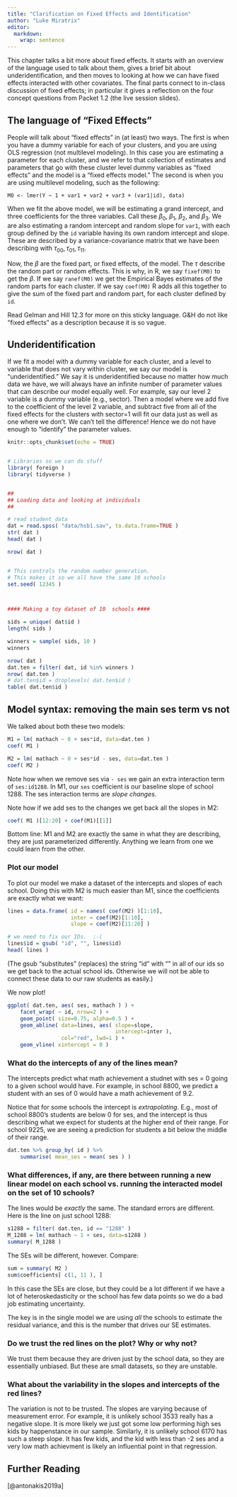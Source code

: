 ```yaml
---
title: "Clarification on Fixed Effects and Identification"
author: "Luke Miratrix"
editor: 
  markdown: 
    wrap: sentence
---
```


This chapter talks a bit more about fixed effects.
It starts with an overview of the language used to talk about them, gives a brief bit about underidentification, and then moves to looking at how we can have fixed effects interacted with other covariates.
The final parts connect to in-class discussion of fixed effects; in particular it gives a reflection on the four concept questions from Packet 1.2 (the live session slides).

## The language of "Fixed Effects"

People will talk about "fixed effects" in (at least) two ways.
The first is when you have a dummy variable for each of your clusters, and you are using OLS regression (not multilevel modeling).
In this case you are estimating a parameter for each cluster, and we refer to that collection of estimates and parameters that go with these cluster level dummy variables as "fixed effects" and the model is a "fixed effects model." The second is when you are using multilevel modeling, such as the following:

`M0 <- lmer(Y ~ 1 + var1 + var2 + var3 + (var1|id), data)`

When we fit the above model, we will be estimating a grand intercept, and three coefficients for the three variables.
Call these $\beta_0$, $\beta_1$, $\beta_2$, and $\beta_3$.
We are also estimating a random intercept and random slope for `var1`, with each group defined by the `id` variable having its own random intercept and slope.
These are described by a variance-covariance matrix that we have been describing with $\tau_{00}, \tau_{01}, \tau_{11}$.

Now, the $\beta$ are the fixed part, or fixed effects, of the model.
The $\tau$ describe the random part or random effects.
This is why, in R, we say `fixef(M0)` to get the $\beta$.
If we say `ranef(M0)` we get the Empirical Bayes estimates of the random parts for each cluster.
If we say `coef(M0)` R adds all this together to give the sum of the fixed part and random part, for each cluster defined by `id`.

Read Gelman and Hill 12.3 for more on this sticky language.
G&H do not like "fixed effects" as a description because it is so vague.

## Underidentification

If we fit a model with a dummy variable for each cluster, and a level to variable that does not vary within cluster, we say our model is "underidentified." We say it is underidentified because no matter how much data we have, we will always have an infinite number of parameter values that can describe our model equally well.
For example, say our level 2 variable is a dummy variable (e.g., sector).
Then a model where we add five to the coefficient of the level 2 variable, and subtract five from all of the fixed effects for the clusters with sector=1 will fit our data just as well as one where we don't.
We can't tell the difference!
Hence we do not have enough to "identify" the parameter values.

```r
knitr::opts_chunk$set(echo = TRUE)


# Libraries so we can do stuff
library( foreign )
library( tidyverse )


##
## Loading data and looking at individuals
##

# read student data
dat = read.spss( "data/hsb1.sav", to.data.frame=TRUE )
str( dat )
head( dat )

nrow( dat )


# This controls the random number generation.
# This makes it so we all have the same 10 schools
set.seed( 12345 )



#### Making a toy dataset of 10  schools ####

sids = unique( dat$id )
length( sids )

winners = sample( sids, 10 )
winners

nrow( dat )
dat.ten = filter( dat, id %in% winners )
nrow( dat.ten )
# dat.ten$id = droplevels( dat.ten$id )
table( dat.ten$id )


```

## Model syntax: removing the main ses term vs not

We talked about both these two models:

```r
M1 = lm( mathach ~ 0 + ses*id, data=dat.ten )
coef( M1 )

M2 = lm( mathach ~ 0 + ses*id - ses, data=dat.ten )
coef( M2 )
```

Note how when we remove ses via `- ses` we gain an extra interaction term of `ses:id1288`.
In M1, our `ses` coefficient is our baseline slope of school 1288.
The ses interaction terms are *slope changes*.

Note how if we add ses to the changes we get back all the slopes in M2:

```r
coef( M1 )[12:20] + coef(M1)[[1]]
```

Bottom line: M1 and M2 are exactly the same in what they are describing, they are just parameterized differently.
Anything we learn from one we could learn from the other.

### Plot our model

To plot our model we make a dataset of the intercepts and slopes of each school.
Doing this with M2 is much easier than M1, since the coefficients are exactly what we want:

```r
lines = data.frame( id = names( coef(M2) )[1:10],
                    inter = coef(M2)[1:10],
                    slope = coef(M2)[11:20] )

# we need to fix our IDs.  :-(
lines$id = gsub( "id", "", lines$id)
head( lines )
```

(The gsub "substitutes" (replaces) the string "id" with "" in all of our ids so we get back to the actual school ids.
Otherwise we will not be able to connect these data to our raw students as easily.)

We now plot!

```r
ggplot( dat.ten, aes( ses, mathach ) ) +
    facet_wrap( ~ id, nrow=2 ) +
    geom_point( size=0.75, alpha=0.5 ) +
    geom_abline( data=lines, aes( slope=slope, 
                                  intercept=inter ), 
                 col="red", lwd=1 ) +
    geom_vline( xintercept = 0 )
```

### What do the intercepts of any of the lines mean?

The intercepts predict what math achievement a studnet with ses = 0 going to a given school would have.
For example, in school 8800, we predict a student with an ses of 0 would have a math achievement of 9.2.

Notice that for some schools the intercept is *extrapolating*.
E.g., most of school 8800's students are below 0 for ses, and the intercept is thus describing what we expect for students at the higher end of their range.
For school 9225, we are seeing a prediction for students a bit below the middle of their range.

```r
dat.ten %>% group_by( id ) %>% 
    summarise( mean_ses = mean( ses ) )
```

### What differences, if any, are there between running a new linear model on each school vs. running the interacted model on the set of 10 schools?

The lines would be *exactly* the same.
The standard errors are different.
Here is the line on just school 1288:

```r
s1288 = filter( dat.ten, id == "1288" )
M_1288 = lm( mathach ~ 1 + ses, data=s1288 )
summary( M_1288 )
```

The SEs will be different, however.
Compare:

```r
sum = summary( M2 )
sum$coefficients[ c(1, 11 ), ]
```

In this case the SEs are close, but they could be a lot different if we have a lot of heteroskedasticity or the school has few data points so we do a bad job estimating uncertainty.

The key is in the single model we are using *all* the schools to estimate the residual variance, and this is the number that drives our SE estimates.

### Do we trust the red lines on the plot? Why or why not?

We trust them because they are driven just by the school data, so they are essentially unbiased.
But these are small datasets, so they are unstable.

### What about the variability in the slopes and intercepts of the red lines?

The variation is not to be trusted.
The slopes are varying because of measurement error.
For example, it is unlikely school 3533 really has a negative slope.
It is more likely we just got some low performing high ses kids by happenstance in our sample.
Similarly, it is unlikely school 6170 has such a steep slope.
It has few kids, and the kid with less than -2 ses and a very low math achievment is likely an influential point in that regression.

## Further Reading

[@antonakis2019a]

